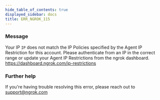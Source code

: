 ```yaml
---
hide_table_of_contents: true
displayed_sidebar: docs
title: ERR_NGROK_115
---
```


### Message

Your IP `IP` does not match the IP Policies specified by the Agent IP Restriction for this account. Please authenticate from an IP in the correct range or update your Agent IP Restrictions from the ngrok dashboard. https://dashboard.ngrok.com/ip-restrictions

<ErrorDetails />

### Further help

If you're having trouble resolving this error, please reach out to [support@ngrok.com](mailto:support@ngrok.com?subject=Help%20with%20ERR_NGROK_115)
